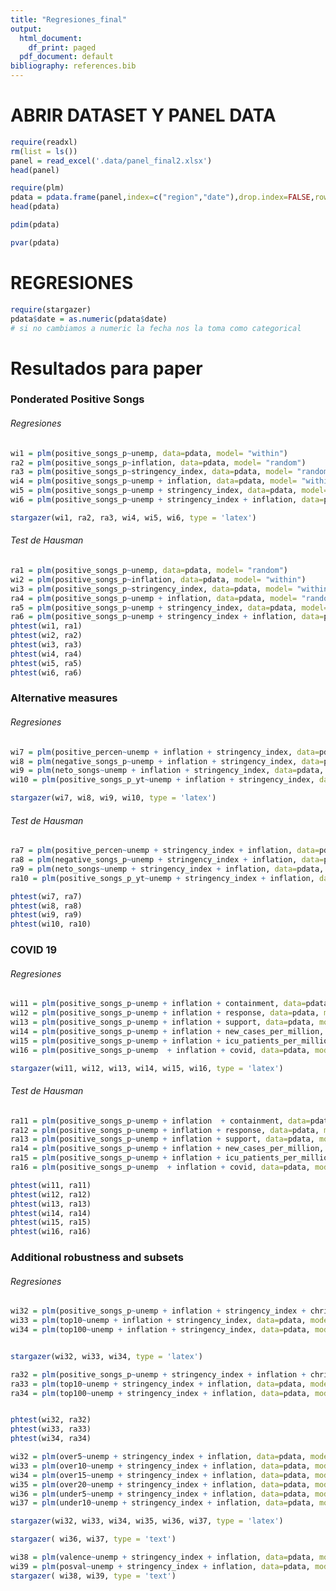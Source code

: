 ---
title: "Regresiones_final"
output:
  html_document:
    df_print: paged
  pdf_document: default
bibliography: references.bib
---

# ABRIR DATASET Y PANEL DATA

```{r abrir_dataset, echo=FALSE}
require(readxl)
rm(list = ls())
panel = read_excel('.data/panel_final2.xlsx')
head(panel)
```

```{r convertir_paneldata, include=FALSE}
require(plm)
pdata = pdata.frame(panel,index=c("region","date"),drop.index=FALSE,row.names = TRUE)
head(pdata)
```

```{r explorar_estructura, echo=FALSE}
pdim(pdata)
```

```{r identificar_variables_inalteradas, echo=FALSE}
pvar(pdata)
```

# REGRESIONES

```{r librería y cambiar a numeric la fecha, include=FALSE}
require(stargazer)
pdata$date = as.numeric(pdata$date)
# si no cambiamos a numeric la fecha nos la toma como categorical
```

# Resultados para paper

### Ponderated Positive Songs

###### Regresiones

```{r}
wi1 = plm(positive_songs_p~unemp, data=pdata, model= "within")
ra2 = plm(positive_songs_p~inflation, data=pdata, model= "random") 
ra3 = plm(positive_songs_p~stringency_index, data=pdata, model= "random")
wi4 = plm(positive_songs_p~unemp + inflation, data=pdata, model= "within")
wi5 = plm(positive_songs_p~unemp + stringency_index, data=pdata, model= "within")
wi6 = plm(positive_songs_p~unemp + stringency_index + inflation, data=pdata, model= "within")

stargazer(wi1, ra2, ra3, wi4, wi5, wi6, type = 'latex')
```

###### Test de Hausman

```{r}
ra1 = plm(positive_songs_p~unemp, data=pdata, model= "random")
wi2 = plm(positive_songs_p~inflation, data=pdata, model= "within") 
wi3 = plm(positive_songs_p~stringency_index, data=pdata, model= "within")
ra4 = plm(positive_songs_p~unemp + inflation, data=pdata, model= "random")
ra5 = plm(positive_songs_p~unemp + stringency_index, data=pdata, model= "random")
ra6 = plm(positive_songs_p~unemp + stringency_index + inflation, data=pdata, model= "random")
phtest(wi1, ra1)
phtest(wi2, ra2)
phtest(wi3, ra3)
phtest(wi4, ra4)
phtest(wi5, ra5)
phtest(wi6, ra6)
```

### Alternative measures

###### Regresiones

```{r}
wi7 = plm(positive_percen~unemp + inflation + stringency_index, data=pdata, model= "within")
wi8 = plm(negative_songs_p~unemp + inflation + stringency_index, data=pdata, model= "within")
wi9 = plm(neto_songs~unemp + inflation + stringency_index, data=pdata, model= "within")
wi10 = plm(positive_songs_p_yt~unemp + inflation + stringency_index, data=pdata, model= "within")

stargazer(wi7, wi8, wi9, wi10, type = 'latex')
```

###### Test de Hausman

```{r}
ra7 = plm(positive_percen~unemp + stringency_index + inflation, data=pdata, model= "random")
ra8 = plm(negative_songs_p~unemp + stringency_index + inflation, data=pdata, model= "random")
ra9 = plm(neto_songs~unemp + stringency_index + inflation, data=pdata, model= "random")
ra10 = plm(positive_songs_p_yt~unemp + stringency_index + inflation, data=pdata, model= "random")

phtest(wi7, ra7)
phtest(wi8, ra8)
phtest(wi9, ra9)
phtest(wi10, ra10)
```

### COVID 19

###### Regresiones

```{r}
wi11 = plm(positive_songs_p~unemp + inflation + containment, data=pdata, model= "within") 
wi12 = plm(positive_songs_p~unemp + inflation + response, data=pdata, model= "within")
wi13 = plm(positive_songs_p~unemp + inflation + support, data=pdata, model= "within") 
wi14 = plm(positive_songs_p~unemp + inflation + new_cases_per_million, data=pdata, model= "within")
wi15 = plm(positive_songs_p~unemp + inflation + icu_patients_per_million, data=pdata, model= "within")
wi16 = plm(positive_songs_p~unemp  + inflation + covid, data=pdata, model= "within")

stargazer(wi11, wi12, wi13, wi14, wi15, wi16, type = 'latex')
```

###### Test de Hausman

```{r}
ra11 = plm(positive_songs_p~unemp + inflation  + containment, data=pdata, model= "random") 
ra12 = plm(positive_songs_p~unemp + inflation + response, data=pdata, model= "random")
ra13 = plm(positive_songs_p~unemp + inflation + support, data=pdata, model= "random") 
ra14 = plm(positive_songs_p~unemp + inflation + new_cases_per_million, data=pdata, model= "random")
ra15 = plm(positive_songs_p~unemp + inflation + icu_patients_per_million, data=pdata, model= "random")
ra16 = plm(positive_songs_p~unemp  + inflation + covid, data=pdata, model= "random")

phtest(wi11, ra11)
phtest(wi12, ra12)
phtest(wi13, ra13)
phtest(wi14, ra14)
phtest(wi15, ra15)
phtest(wi16, ra16)
```

### Additional robustness and subsets

###### Regresiones

```{r}
wi32 = plm(positive_songs_p~unemp + inflation + stringency_index + christmas, data=pdata, model= "within")
wi33 = plm(top10~unemp + inflation + stringency_index, data=pdata, model= "within")
wi34 = plm(top100~unemp + inflation + stringency_index, data=pdata, model= "within")


stargazer(wi32, wi33, wi34, type = 'latex')
```

```{r}
ra32 = plm(positive_songs_p~unemp + stringency_index + inflation + christmas, data=pdata, model= "random")
ra33 = plm(top10~unemp + stringency_index + inflation, data=pdata, model= "random")
ra34 = plm(top100~unemp + stringency_index + inflation, data=pdata, model= "random")


phtest(wi32, ra32)
phtest(wi33, ra33)
phtest(wi34, ra34)
```

```{r}
wi32 = plm(over5~unemp + stringency_index + inflation, data=pdata, model= "within")
wi33 = plm(over10~unemp + stringency_index + inflation, data=pdata, model= "within")
wi34 = plm(over15~unemp + stringency_index + inflation, data=pdata, model= "within")
wi35 = plm(over20~unemp + stringency_index + inflation, data=pdata, model= "within")
wi36 = plm(under5~unemp + stringency_index + inflation, data=pdata, model= "within")
wi37 = plm(under10~unemp + stringency_index + inflation, data=pdata, model= "within")

stargazer(wi32, wi33, wi34, wi35, wi36, wi37, type = 'latex')
```

```{r}
stargazer( wi36, wi37, type = 'text')
```

```{r}
wi38 = plm(valence~unemp + stringency_index + inflation, data=pdata, model= "within")
wi39 = plm(posval~unemp + stringency_index + inflation, data=pdata, model= "within")
stargazer( wi38, wi39, type = 'text')
```
